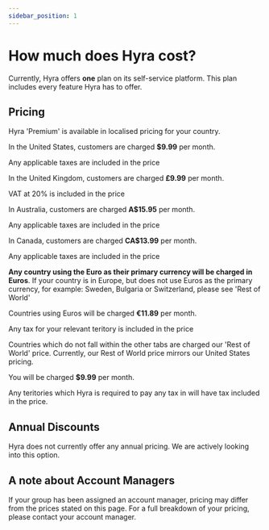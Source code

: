 ```yaml
--- 
sidebar_position: 1
---
```



# How much does Hyra cost?

Currently, Hyra offers **one** plan on its self-service platform. This plan includes every feature Hyra has to offer.

## Pricing

Hyra 'Premium' is available in localised pricing for your country.

<Tabs>
    <TabItem value="USD" label="United States" default>
        <p>In the United States, customers are charged <b>$9.99</b> per month.</p>
        <p>Any applicable taxes are included in the price</p>
    </TabItem>
    <TabItem value="GBP" label="United Kingdom">
        <p>In the United Kingdom, customers are charged <b>£9.99</b> per month.</p>
        <p>VAT at 20% is included in the price</p>
    </TabItem>
    <TabItem value="AUD" label="Australia">
        <p>In Australia, customers are charged <b>A$15.95</b> per month.</p>
        <p>Any applicable taxes are included in the price</p>
    </TabItem>
    <TabItem value="CAD" label="Canada">
        <p>In Canada, customers are charged <b>CA$13.99</b> per month.</p>
        <p>Any applicable taxes are included in the price</p>
    </TabItem>
    <TabItem value="EUR" label="Euro">
        <p><b>Any country using the Euro as their primary currency will be charged in Euros</b>. If your country is in Europe, but does not use Euros as the primary currency, for example: Sweden, Bulgaria or Switzerland, please see 'Rest of World'</p>
        <p>Countries using Euros will be charged <b>€11.89</b> per month.</p>
        <p>Any tax for your relevant teritory is included in the price</p>
    </TabItem>
    <TabItem value="RoW" label="Rest of World">
        <p>Countries which do not fall within the other tabs are charged our 'Rest of World' price. Currently, our Rest of World price mirrors our United States pricing.</p>
        <p>You will be charged <b>$9.99</b> per month.</p>
        <p>Any teritories which Hyra is required to pay any tax in will have tax included in the price.</p>
    </TabItem>
</Tabs>

## Annual Discounts

Hyra does not currently offer any annual pricing. We are actively looking into this option.

## A note about Account Managers

If your group has been assigned an account manager, pricing may differ from the prices stated on this page. For a full breakdown of your pricing, please contact your account manager.